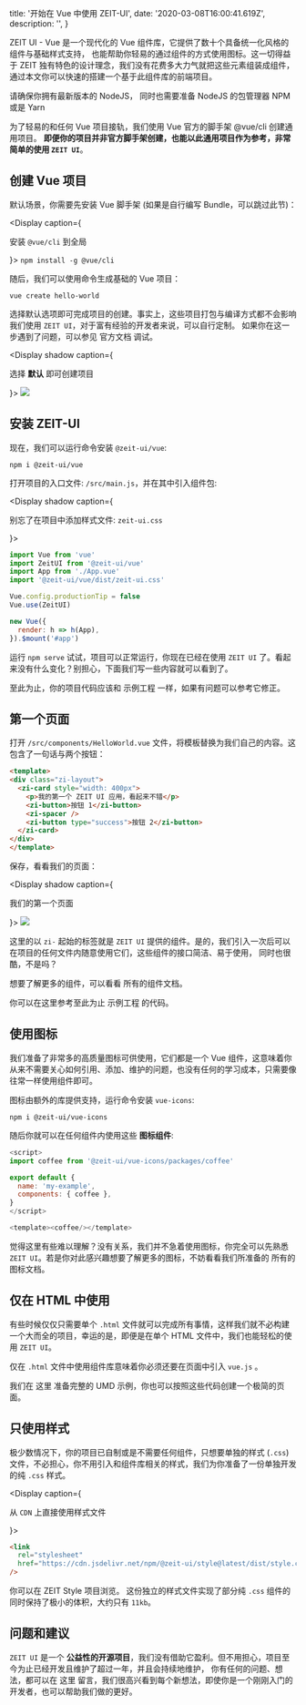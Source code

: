 
  title: '开始在 Vue 中使用 ZEIT-UI',
  date: '2020-03-08T16:00:41.619Z',
  description: '',
}

<Text p><Link color href="https://github.com/zeit-ui/vue">ZEIT UI - Vue</Link> 是一个现代化的 Vue 组件库，它提供了数十个具备统一化风格的组件与基础样式支持，
也能帮助你轻易的通过组件的方式使用图标。这一切得益于 ZEIT 独有特色的设计理念，我们没有花费多大力气就把这些元素组装成组件，
通过本文你可以快速的搭建一个基于此组件库的前端项目。</Text>

<Spacer y={.5} />

<Note type="warning" label="注意">
请确保你拥有最新版本的 <Link rel="nofollow" href="https://nodejs.org/en/download/">NodeJS</Link>，
同时也需要准备 NodeJS 的包管理器 <Link rel="nofollow" href="https://www.npmjs.com/">NPM</Link> 或是 <Link rel="nofollow" href="https://yarnpkg.com/">Yarn</Link>
</Note>

<Spacer y={.5} />

为了轻易的和任何 Vue 项目接轨，我们使用 Vue 官方的脚手架 <Link rel="nofollow" href="https://cli.vuejs.org/zh/guide/">@vue/cli</Link> 创建通用项目。
**即便你的项目并非官方脚手架创建，也能以此通用项目作为参考，非常简单的使用 `ZEIT UI`**。

<Spacer y={2} />

## 创建 Vue 项目

默认场景，你需要先安装 Vue 脚手架 (如果是自行编写 Bundle，可以跳过此节)：

<Display caption={<p>安装 <Code>@vue/cli</Code> 到全局</p>}>
<Code darkBash>npm install -g @vue/cli</Code>
</Display>

随后，我们可以使用命令生成基础的 Vue 项目：

<Code darkBash>vue create hello-world</Code>

选择默认选项即可完成项目的创建。事实上，这些项目打包与编译方式都不会影响我们使用 `ZEIT UI`，对于富有经验的开发者来说，可以自行定制。
如果你在这一步遇到了问题，可以参见 <Link rel="nofollow" href="https://cli.vuejs.org/zh/guide/creating-a-project.html#vue-create">官方文档</Link> 调试。

<Display shadow caption={<p>选择 <b>默认</b> 即可创建项目</p>}>
  <Image width={600} height={228} src="/assets/cli-new-project.png" />
</Display>

<Spacer y={2} />

## 安装 ZEIT-UI

现在，我们可以运行命令安装 `@zeit-ui/vue`:

<Code darkBash>npm i @zeit-ui/vue</Code>

打开项目的入口文件: `/src/main.js`，并在其中引入组件包:

<Display shadow caption={<p>别忘了在项目中添加样式文件: <Code>zeit-ui.css</Code> </p>}>

```js
import Vue from 'vue'
import ZeitUI from '@zeit-ui/vue'
import App from './App.vue'
import '@zeit-ui/vue/dist/zeit-ui.css'

Vue.config.productionTip = false
Vue.use(ZeitUI)

new Vue({
  render: h => h(App),
}).$mount('#app')
```

</Display>

运行 `npm serve` 试试，项目可以正常运行，你现在已经在使用 `ZEIT UI` 了。看起来没有什么变化？别担心，下面我们写一些内容就可以看到了。

至此为止，你的项目代码应该和 <Link rel="nofollow" href="https://github.com/zeit-ui/vue-getting-started/tree/0e47f1a1e207f7472c3092caca4b77727c1d51e1">示例工程</Link> 一样，如果有问题可以参考它修正。


<Spacer y={2} />

## 第一个页面

打开 `/src/components/HelloWorld.vue` 文件，将模板替换为我们自己的内容。这包含了一句话与两个按钮：

```html
<template>
<div class="zi-layout">
  <zi-card style="width: 400px">
    <p>我的第一个 ZEIT UI 应用，看起来不错</p>
    <zi-button>按钮 1</zi-button>
    <zi-spacer />
    <zi-button type="success">按钮 2</zi-button>
  </zi-card>
</div>
</template>
```

保存，看看我们的页面：

<Display shadow caption={<p>我们的第一个页面</p>}>
  <Image width={600} height={285} src="/assets/first-zeit-ui-project.png" />
</Display>

这里的以 `zi-` 起始的标签就是 `ZEIT UI` 提供的组件。是的，我们引入一次后可以在项目的任何文件内随意使用它们，这些组件的接口简洁、易于使用，
同时也很酷，不是吗？

想要了解更多的组件，可以看看 <Link rel="nofollow" href="https://vue.zeit-ui.co/zh-cn/introduction">所有的组件文档</Link>。

你可以在这里参考至此为止 <Link rel="nofollow" href="https://github.com/zeit-ui/vue-getting-started/tree/0f3177c86a3d39e9b33cfa847f939b694fc7eb4a">示例工程</Link> 的代码。


<Spacer y={2} />

## 使用图标

我们准备了非常多的高质量图标可供使用，它们都是一个 Vue 组件，这意味着你从来不需要关心如何引用、添加、维护的问题，也没有任何的学习成本，只需要像往常一样使用组件即可。

图标由额外的库提供支持，运行命令安装 `vue-icons`:

<Code darkBash>npm i @zeit-ui/vue-icons</Code>

随后你就可以在任何组件内使用这些 **图标组件**:

```js
<script>
import coffee from '@zeit-ui/vue-icons/packages/coffee'

export default {
  name: 'my-example',
  components: { coffee },
}
</script>

<template><coffee/></template>
```

觉得这里有些难以理解？没有关系，我们并不急着使用图标，你完全可以先熟悉 `ZEIT UI`。若是你对此感兴趣想要了解更多的图标，不妨看看我们所准备的 <Link rel="nofollow" href="https://vue-icons.zeit-ui.co/">所有的图标文档</Link>。


<Spacer y={2} />

## 仅在 HTML 中使用

有些时候仅仅只需要单个 `.html` 文件就可以完成所有事情，这样我们就不必构建一个大而全的项目，幸运的是，即便是在单个 HTML 文件中，我们也能轻松的使用 `ZEIT UI`。

<Spacer y={.5} />
<Note type="warning" label="注意">
仅在 <Code>.html</Code> 文件中使用组件库意味着你必须还要在页面中引入 <Code>vue.js</Code> 。
</Note>
<Spacer y={.5} />

我们在 <Link rel="nofollow" href="https://github.com/zeit-ui/vue/blob/master/examples/umd/index.html">这里</Link> 准备完整的 UMD 示例，你也可以按照这些代码创建一个极简的页面。

<Spacer y={2} />

## 只使用样式

极少数情况下，你的项目已自制或是不需要任何组件，只想要单独的样式 (`.css`) 文件，不必担心，你不用引入和组件库相关的样式，我们为你准备了一份单独开发的纯 `.css` 样式。

<Display caption={<p>从 <Code>CDN</Code> 上直接使用样式文件</p>}>

```html
<link
  rel="stylesheet"
  href="https://cdn.jsdelivr.net/npm/@zeit-ui/style@latest/dist/style.css"
/>
```

</Display>

你可以在 <Link rel="nofollow" href="https://github.com/zeit-ui/zeit-style">ZEIT Style</Link> 项目浏览。
这份独立的样式文件实现了部分纯 `.css` 组件的同时保持了极小的体积，大约只有 `11kb`。


<Spacer y={2} />

## 问题和建议

`ZEIT UI` 是一个 **公益性的开源项目**，我们没有借助它盈利。但不用担心，项目至今为止已经开发且维护了超过一年，并且会持续地维护，
你有任何的问题、想法，都可以在 <Link rel="nofollow" href="https://github.com/zeit-ui/vue/issues/new/choose">这里</Link> 留言，我们很高兴看到每个新想法，即使你是一个刚刚入门的开发者，也可以帮助我们做的更好。



